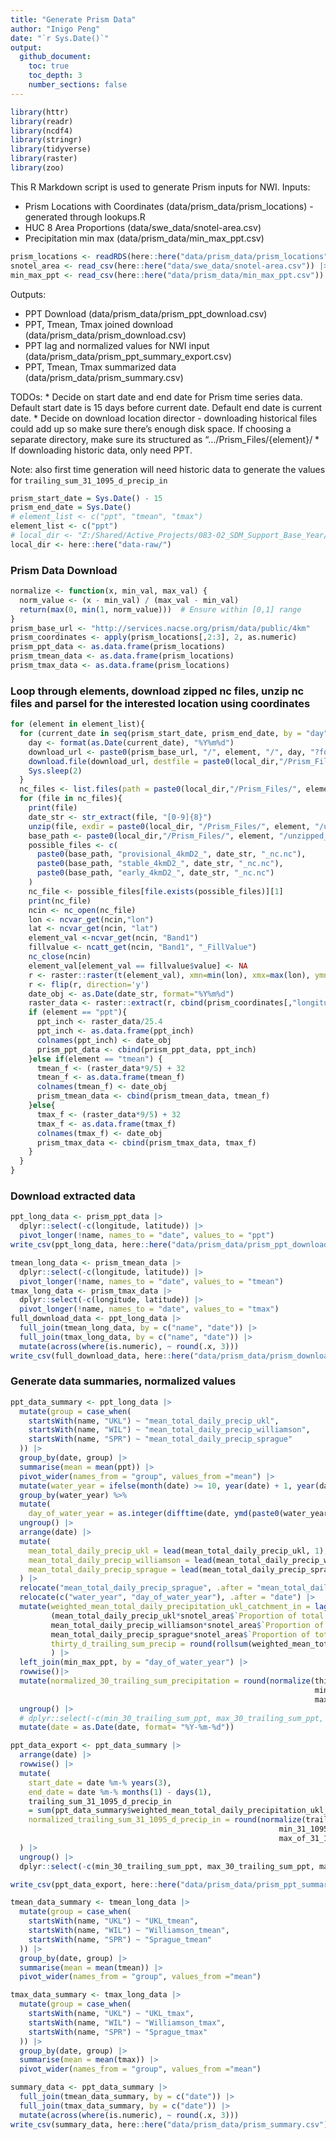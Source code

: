 ```yaml
---
title: "Generate Prism Data"
author: "Inigo Peng"
date: "`r Sys.Date()`"
output: 
  github_document:
    toc: true
    toc_depth: 3
    number_sections: false
---
```


```r
library(httr)
library(readr)
library(ncdf4)
library(stringr)
library(tidyverse)
library(raster)
library(zoo)
```

This R Markdown script is used to generate Prism inputs for NWI. 
Inputs: 

* Prism Locations with Coordinates  (data/prism_data/prism_locations) - generated through lookups.R
* HUC 8 Area Proportions (data/swe_data/snotel-area.csv)
* Precipitation min max  (data/prism_data/min_max_ppt.csv)


```r
prism_locations <- readRDS(here::here("data/prism_data/prism_locations")) |> glimpse()
snotel_area <- read_csv(here::here("data/swe_data/snotel-area.csv")) |> glimpse()
min_max_ppt <- read_csv(here::here("data/prism_data/min_max_ppt.csv")) |> glimpse()
```

Outputs: 

* PPT Download (data/prism_data/prism_ppt_download.csv)
* PPT, Tmean, Tmax joined download (data/prism_data/prism_download.csv)
* PPT lag and normalized values for NWI input (data/prism_data/prism_ppt_summary_export.csv)
* PPT, Tmean, Tmax summarized data (data/prism_data/prism_summary.csv)

TODOs:
* Decide on start date and end date for Prism time series data. Default start date is 15 days before current date. Default end date is current date.
* Decide on download location director - downloading historical files could add up so make sure there's enough disk space. If choosing a separate directory, make sure its structured as ".../Prism_Files/{element}/
* If downloading historic data, only need PPT.

Note: also first time generation will need historic data to generate the values for `trailing_sum_31_1095_d_precip_in`

```r
prism_start_date = Sys.Date() - 15
prism_end_date = Sys.Date()
# element_list <- c("ppt", "tmean", "tmax")
element_list <- c("ppt")
# local_dir <- "Z:/Shared/Active_Projects/083-02_SDM_Support_Base_Year/Modeling/NWI"
local_dir <- here::here("data-raw/")
```

### Prism Data Download
```r
normalize <- function(x, min_val, max_val) {
  norm_value <- (x - min_val) / (max_val - min_val)
  return(max(0, min(1, norm_value)))  # Ensure within [0,1] range
}
prism_base_url <- "http://services.nacse.org/prism/data/public/4km"
prism_coordinates <- apply(prism_locations[,2:3], 2, as.numeric)
prism_ppt_data <- as.data.frame(prism_locations)
prism_tmean_data <- as.data.frame(prism_locations)
prism_tmax_data <- as.data.frame(prism_locations)
```

### Loop through elements, download zipped nc files, unzip nc files and parsel for the interested location using coordinates
```r
for (element in element_list){
  for (current_date in seq(prism_start_date, prism_end_date, by = "day")) {
    day <- format(as.Date(current_date), "%Y%m%d")
    download_url <- paste0(prism_base_url, "/", element, "/", day, "?format=nc")
    download.file(download_url, destfile = paste0(local_dir,"/Prism_Files/",element,"/",day,"_",element, ".zip"), mode = "wb")
    Sys.sleep(2)
  }
  nc_files <- list.files(path = paste0(local_dir,"/Prism_Files/", element), pattern = "*.zip", full.names = TRUE)
  for (file in nc_files){
    print(file)
    date_str <- str_extract(file, "[0-9]{8}")
    unzip(file, exdir = paste0(local_dir, "/Prism_Files/", element, "/unzipped_files"))
    base_path <- paste0(local_dir,"/Prism_Files/", element, "/unzipped_files/PRISM_", element, "_")
    possible_files <- c(
      paste0(base_path, "provisional_4kmD2_", date_str, "_nc.nc"),
      paste0(base_path, "stable_4kmD2_", date_str, "_nc.nc"),
      paste0(base_path, "early_4kmD2_", date_str, "_nc.nc")
    )
    nc_file <- possible_files[file.exists(possible_files)][1]
    print(nc_file)
    ncin <- nc_open(nc_file)
    lon <- ncvar_get(ncin,"lon")
    lat <- ncvar_get(ncin, "lat")
    element_val <-ncvar_get(ncin, "Band1")
    fillvalue <- ncatt_get(ncin, "Band1", "_FillValue")
    nc_close(ncin)
    element_val[element_val == fillvalue$value] <- NA
    r <- raster::raster(t(element_val), xmn=min(lon), xmx=max(lon), ymn=min(lat), ymx=max(lat), crs=CRS("+proj=longlat +ellps=WGS84 +datum=WGS84 +no_defs+ towgs84=0,0,0"))
    r <- flip(r, direction='y')
    date_obj <- as.Date(date_str, format="%Y%m%d")
    raster_data <- raster::extract(r, cbind(prism_coordinates[,"longitude"],prism_coordinates[,"latitude"]), method='simple')
    if (element == "ppt"){
      ppt_inch <- raster_data/25.4
      ppt_inch <- as.data.frame(ppt_inch)
      colnames(ppt_inch) <- date_obj
      prism_ppt_data <- cbind(prism_ppt_data, ppt_inch)
    }else if(element == "tmean") {
      tmean_f <- (raster_data*9/5) + 32
      tmean_f <- as.data.frame(tmean_f)
      colnames(tmean_f) <- date_obj
      prism_tmean_data <- cbind(prism_tmean_data, tmean_f)
    }else{
      tmax_f <- (raster_data*9/5) + 32
      tmax_f <- as.data.frame(tmax_f)
      colnames(tmax_f) <- date_obj
      prism_tmax_data <- cbind(prism_tmax_data, tmax_f)
    }
  }
}
```

### Download extracted data
```r
ppt_long_data <- prism_ppt_data |>
  dplyr::select(-c(longitude, latitude)) |>
  pivot_longer(!name, names_to = "date", values_to = "ppt")
write_csv(ppt_long_data, here::here("data/prism_data/prism_ppt_download.csv"))

tmean_long_data <- prism_tmean_data |>
  dplyr::select(-c(longitude, latitude)) |>
  pivot_longer(!name, names_to = "date", values_to = "tmean")
tmax_long_data <- prism_tmax_data |>
  dplyr::select(-c(longitude, latitude)) |>
  pivot_longer(!name, names_to = "date", values_to = "tmax")
full_download_data <- ppt_long_data |>
  full_join(tmean_long_data, by = c("name", "date")) |>
  full_join(tmax_long_data, by = c("name", "date")) |>
  mutate(across(where(is.numeric), ~ round(.x, 3)))
write_csv(full_download_data, here::here("data/prism_data/prism_download.csv"))
```

### Generate data summaries, normalized values 
```r
ppt_data_summary <- ppt_long_data |>
  mutate(group = case_when(
    startsWith(name, "UKL") ~ "mean_total_daily_precip_ukl",
    startsWith(name, "WIL") ~ "mean_total_daily_precip_williamson",
    startsWith(name, "SPR") ~ "mean_total_daily_precip_sprague"
  )) |>
  group_by(date, group) |>
  summarise(mean = mean(ppt)) |>
  pivot_wider(names_from = "group", values_from ="mean") |>
  mutate(water_year = ifelse(month(date) >= 10, year(date) + 1, year(date))) |>
  group_by(water_year) %>%
  mutate(
    day_of_water_year = as.integer(difftime(date, ymd(paste0(water_year - 1 ,'-09-30')), units = "days"))) |>
  ungroup() |>
  arrange(date) |>
  mutate(
    mean_total_daily_precip_ukl = lead(mean_total_daily_precip_ukl, 1),
    mean_total_daily_precip_williamson = lead(mean_total_daily_precip_williamson, 1),
    mean_total_daily_precip_sprague = lead(mean_total_daily_precip_sprague, 1)
  ) |>
  relocate("mean_total_daily_precip_sprague", .after = "mean_total_daily_precip_williamson") |>
  relocate(c("water_year", "day_of_water_year"), .after = "date") |>
  mutate(weighted_mean_total_daily_precipitation_ukl_catchment_in = lag(round(
         (mean_total_daily_precip_ukl*snotel_area$`Proportion of total area`[1] +
         mean_total_daily_precip_williamson*snotel_area$`Proportion of total area`[2]+
         mean_total_daily_precip_sprague*snotel_area$`Proportion of total area`[3]), 3), 1, default = 0),
         thirty_d_trailing_sum_precip = round(rollsum(weighted_mean_total_daily_precipitation_ukl_catchment_in, k = 30, fill=NA, align = "right"), 3)
         ) |>
  left_join(min_max_ppt, by = "day_of_water_year") |>
  rowwise()|>
  mutate(normalized_30_trailing_sum_precipitation = round(normalize(thirty_d_trailing_sum_precip,
                                                                    min_30_trailing_sum_ppt,
                                                                    max_30_trailing_sum_ppt), 3))|>
  ungroup() |>
  # dplyr::select(-c(min_30_trailing_sum_ppt, max_30_trailing_sum_ppt, max_of_31_1095_d_trailing_sum_ppt, min_31_1095_d_trailing_sum_ppt)) |>
  mutate(date = as.Date(date, format= "%Y-%m-%d"))

ppt_data_export <- ppt_data_summary |>
  arrange(date) |>
  rowwise() |>
  mutate(
    start_date = date %m-% years(3),
    end_date = date %m-% months(1) - days(1),
    trailing_sum_31_1095_d_precip_in
    = sum(ppt_data_summary$weighted_mean_total_daily_precipitation_ukl_catchment_in[ppt_data_summary$date >= start_date & ppt_data_summary$date <= end_date], na.rm = TRUE),
    normalized_trailing_sum_31_1095_d_precip_in = round(normalize(trailing_sum_31_1095_d_precip_in,
                                                            min_31_1095_d_trailing_sum_ppt,
                                                            max_of_31_1095_d_trailing_sum_ppt), 3)
  ) |>
  ungroup() |>
  dplyr::select(-c(min_30_trailing_sum_ppt, max_30_trailing_sum_ppt, max_of_31_1095_d_trailing_sum_ppt, min_31_1095_d_trailing_sum_ppt, start_date, end_date))

write_csv(ppt_data_export, here::here("data/prism_data/prism_ppt_summary_export.csv"))

tmean_data_summary <- tmean_long_data |>
  mutate(group = case_when(
    startsWith(name, "UKL") ~ "UKL_tmean",
    startsWith(name, "WIL") ~ "Williamson_tmean",
    startsWith(name, "SPR") ~ "Sprague_tmean"
  )) |>
  group_by(date, group) |>
  summarise(mean = mean(tmean)) |>
  pivot_wider(names_from = "group", values_from ="mean")

tmax_data_summary <- tmax_long_data |>
  mutate(group = case_when(
    startsWith(name, "UKL") ~ "UKL_tmax",
    startsWith(name, "WIL") ~ "Williamson_tmax",
    startsWith(name, "SPR") ~ "Sprague_tmax"
  )) |>
  group_by(date, group) |>
  summarise(mean = mean(tmax)) |>
  pivot_wider(names_from = "group", values_from ="mean")

summary_data <- ppt_data_summary |>
  full_join(tmean_data_summary, by = c("date")) |>
  full_join(tmax_data_summary, by = c("date")) |>
  mutate(across(where(is.numeric), ~ round(.x, 3)))
write_csv(summary_data, here::here("data/prism_data/prism_summary.csv"))
```
